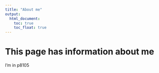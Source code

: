 ```yaml
---
title: "About me"
output: 
  html_document:
    toc: true
    toc_float: true
---
```


# This page has information about me

I'm in p8105